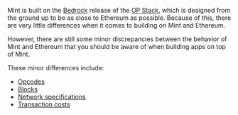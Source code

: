 Mint is built on the [Bedrock](https://stack.optimism.io/docs/releases/bedrock/explainer/) release of the [OP Stack](https://stack.optimism.io/), which is designed from the ground up to be as close to Ethereum as possible. Because of this, there are very little differences when it comes to building on Mint and Ethereum.

However, there are still some minor discrepancies between the behavior of Mint and Ethereum that you should be aware of when building apps on top of Mint.

These minor differences include:

- [Opcodes](https://stack.optimism.io/docs/releases/bedrock/differences/#opcode-differences)
- [Blocks](https://stack.optimism.io/docs/releases/bedrock/differences/#blocks)
- [Network specifications](https://stack.optimism.io/docs/releases/bedrock/differences/#network-specifications)
- [Transaction costs](https://stack.optimism.io/docs/releases/bedrock/differences/#transaction-costs)